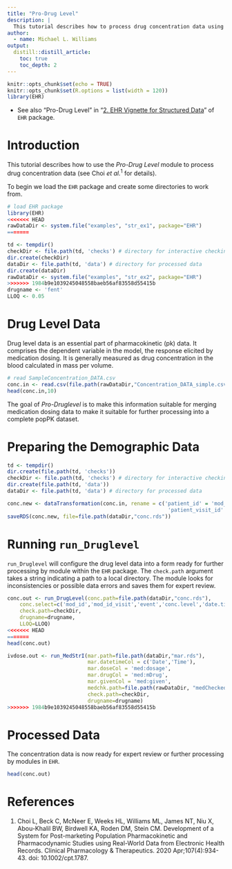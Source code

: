 ```yaml
---
title: "Pro-Drug Level"
description: |
  This tutorial describes how to process drug concentration data using *Pro-Drug Level* module in the system.
author:
  - name: Michael L. Williams
output:
  distill::distill_article:
    toc: true
    toc_depth: 2
---
```


```r
knitr::opts_chunk$set(echo = TRUE)
knitr::opts_chunk$set(R.options = list(width = 120))
library(EHR)
```

* See also "Pro-Drug Level" in "[2. EHR Vignette for Structured Data](https://cran.r-project.org/web/packages/EHR/vignettes/ehr_vignette_02_str.html)" of `EHR` package.

# Introduction

This tutorial describes how to use the *Pro-Drug Level* module to process drug concentration data (see Choi *et al.*$^{1}$ for details).

To begin we load the `EHR` package and create some directories to work from. 

```r
# load EHR package
library(EHR)
<<<<<<< HEAD
rawDataDir <- system.file("examples", "str_ex1", package="EHR")
=======

td <- tempdir()
checkDir <- file.path(td, 'checks') # directory for interactive checking
dir.create(checkDir)
dataDir <- file.path(td, 'data') # directory for processed data
dir.create(dataDir)
rawDataDir <- system.file("examples", "str_ex2", package="EHR")
>>>>>>> 1984b9e1039245048558baeb56af83558d55415b
drugname <- 'fent'
LLOQ <- 0.05
```



# Drug Level Data

Drug level data is an essential part of pharmacokinetic (pk) data.  It comprises the dependent variable in the model, the response elicited by medication dosing.  It is generally measured as drug concentration in the blood calculated in mass per volume.

```r
# read SampleConcentration_DATA.csv
conc.in <- read.csv(file.path(rawDataDir,"Concentration_DATA_simple.csv"),stringsAsFactors = FALSE)
head(conc.in,10)


```

The goal of *Pro-Druglevel* is to make this information suitable for merging medication dosing data to make it suitable for further processing into a complete popPK dataset.

# Preparing the Demographic Data

```r
td <- tempdir()
dir.create(file.path(td, 'checks'))
checkDir <- file.path(td, 'checks') # directory for interactive checking
dir.create(file.path(td, 'data'))
dataDir <- file.path(td, 'data') # directory for processed data

conc.new <- dataTransformation(conc.in, rename = c('patient_id' = 'mod_id',
                                                    'patient_visit_id' = 'mod_id_visit'))
saveRDS(conc.new, file=file.path(dataDir,"conc.rds"))
```

# Running `run_Druglevel`

`run_Druglevel` will configure the drug level data into a form ready for further processing by module within the `EHR` package. The `check.path` argument takes a string indicating a path to a local directory.  The module looks for inconsistencies or possible data errors and saves them for expert review.

```r
conc.out <- run_DrugLevel(conc.path=file.path(dataDir,"conc.rds"),
    conc.select=c('mod_id','mod_id_visit','event','conc.level','date.time'),
    check.path=checkDir,
    drugname=drugname,
    LLOQ=LLOQ)
<<<<<<< HEAD
=======
head(conc.out)
```

```r
ivdose.out <- run_MedStrI(mar.path=file.path(dataDir,"mar.rds"),
                          mar.datetimeCol = c('Date','Time'),
                          mar.doseCol = 'med:dosage',
                          mar.drugCol = 'med:mDrug',
                          mar.givenCol = 'med:given',
                          medchk.path=file.path(rawDataDir, "medChecked-fent.csv"),
                          check.path=checkDir,
                          drugname=drugname)
>>>>>>> 1984b9e1039245048558baeb56af83558d55415b
```

# Processed Data

The concentration data is now ready for expert review or further processing by modules in `EHR`.

```r
head(conc.out)
```

# References
1. Choi L, Beck C, McNeer E, Weeks HL, Williams ML, James NT, Niu X, Abou-Khalil BW, Birdwell KA, Roden DM, Stein CM. Development of a System for Post-marketing Population Pharmacokinetic and Pharmacodynamic Studies using Real-World Data from Electronic Health Records. Clinical Pharmacology & Therapeutics. 2020 Apr;107(4):934-43. doi: 10.1002/cpt.1787.

